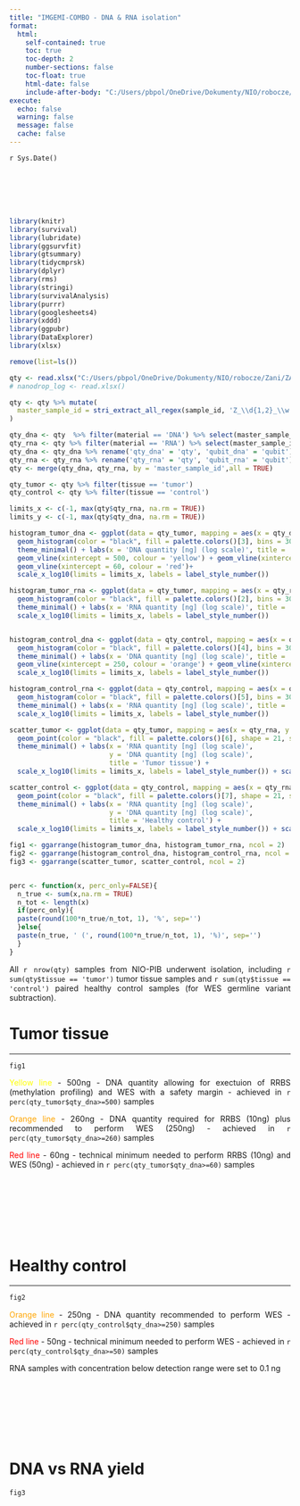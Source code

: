 ```yaml
---
title: "IMGEMI-COMBO - DNA & RNA isolation"
format:
  html:
    self-contained: true
    toc: true
    toc-depth: 2
    number-sections: false
    toc-float: true
    html-date: false
    include-after-body: "C:/Users/pbpol/OneDrive/Dokumenty/NIO/robocze/medstat/footer_3.html"
execute:
  echo: false
  warning: false
  message: false
  cache: false
---
```


```{=html}
<style type="text/css">
main.content {
  max-width: 900px;
  margin-left: auto;
  margin-right: auto;
}
body {
  text-align: justify;
}
</style>
```

`r Sys.Date()` <br><br><br><br><br><br>


```r
library(knitr)
library(survival)
library(lubridate)
library(ggsurvfit)
library(gtsummary)
library(tidycmprsk)
library(dplyr)
library(rms)
library(stringi)
library(survivalAnalysis)
library(purrr)
library(googlesheets4)
library(xddd)
library(ggpubr)
library(DataExplorer)
library(xlsx)

remove(list=ls())

qty <- read.xlsx("C:/Users/pbpol/OneDrive/Dokumenty/NIO/robocze/Zani/ZANI/lab/lab_report.xlsx", sheetName = 'quantity')
# nanodrop_log <- read.xlsx()

qty <- qty %>% mutate(
  master_sample_id = stri_extract_all_regex(sample_id, 'Z_\\d{1,2}_\\w', simplify = TRUE)[,1]
)

qty_dna <- qty  %>% filter(material == 'DNA') %>% select(master_sample_id, qty, qubit, tissue)
qty_rna <- qty %>% filter(material == 'RNA') %>% select(master_sample_id, qty, qubit)
qty_dna <- qty_dna %>% rename('qty_dna' = 'qty', 'qubit_dna' = 'qubit')
qty_rna <- qty_rna %>% rename('qty_rna' = 'qty', 'qubit_rna' = 'qubit')
qty <- merge(qty_dna, qty_rna, by = 'master_sample_id',all = TRUE)

qty_tumor <- qty %>% filter(tissue == 'tumor')
qty_control <- qty %>% filter(tissue == 'control')

limits_x <- c(-1, max(qty$qty_rna, na.rm = TRUE))
limits_y <- c(-1, max(qty$qty_dna, na.rm = TRUE))

histogram_tumor_dna <- ggplot(data = qty_tumor, mapping = aes(x = qty_dna)) +
  geom_histogram(color = "black", fill = palette.colors()[3], bins = 30) + scale_x_log10() + 
  theme_minimal() + labs(x = 'DNA quantity [ng] (log scale)', title = 'DNA quantity - tumor tissue') +
  geom_vline(xintercept = 500, colour = 'yellow') + geom_vline(xintercept = 260, colour = 'orange')  +
  geom_vline(xintercept = 60, colour = 'red')+
  scale_x_log10(limits = limits_x, labels = label_style_number())

histogram_tumor_rna <- ggplot(data = qty_tumor, mapping = aes(x = qty_rna)) +
  geom_histogram(color = "black", fill = palette.colors()[2], bins = 30) + scale_x_log10() +
  theme_minimal() + labs(x = 'RNA quantity [ng] (log scale)', title = 'RNA quantity - tumor tissue')+
  scale_x_log10(limits = limits_x, labels = label_style_number())


histogram_control_dna <- ggplot(data = qty_control, mapping = aes(x = qty_dna)) +
  geom_histogram(color = "black", fill = palette.colors()[4], bins = 30) + scale_x_log10() + 
  theme_minimal() + labs(x = 'DNA quantity [ng] (log scale)', title = 'DNA quantity - healthy control') +
  geom_vline(xintercept = 250, colour = 'orange') + geom_vline(xintercept = 50, colour = 'red')+
  scale_x_log10(limits = limits_x, labels = label_style_number())

histogram_control_rna <- ggplot(data = qty_control, mapping = aes(x = qty_rna)) +
  geom_histogram(color = "black", fill = palette.colors()[5], bins = 30) + scale_x_log10() +
  theme_minimal() + labs(x = 'RNA quantity [ng] (log scale)', title = 'RNA quantity - healthy control')+
  scale_x_log10(limits = limits_x, labels = label_style_number())

scatter_tumor <- ggplot(data = qty_tumor, mapping = aes(x = qty_rna, y = qty_dna)) + theme_minimal() +
  geom_point(color = "black", fill = palette.colors()[6], shape = 21, size = 2) +  
  theme_minimal() + labs(x = 'RNA quantity [ng] (log scale)',
                         y = 'DNA quantity [ng] (log scale)',
                         title = 'Tumor tissue') +
  scale_x_log10(limits = limits_x, labels = label_style_number()) + scale_y_log10(limits = limits_y)

scatter_control <- ggplot(data = qty_control, mapping = aes(x = qty_rna, y = qty_dna)) + theme_minimal() +
  geom_point(color = "black", fill = palette.colors()[7], shape = 21, size = 2) +  
  theme_minimal() + labs(x = 'RNA quantity [ng] (log scale)',
                         y = 'DNA quantity [ng] (log scale)',
                         title = 'Healthy control') +
  scale_x_log10(limits = limits_x, labels = label_style_number()) + scale_y_log10(limits = limits_y)

fig1 <- ggarrange(histogram_tumor_dna, histogram_tumor_rna, ncol = 2)
fig2 <- ggarrange(histogram_control_dna, histogram_control_rna, ncol = 2)
fig3 <- ggarrange(scatter_tumor, scatter_control, ncol = 2)


perc <- function(x, perc_only=FALSE){
  n_true <- sum(x,na.rm = TRUE)
  n_tot <- length(x)
  if(perc_only){
  paste(round(100*n_true/n_tot, 1), '%', sep='')
  }else{
  paste(n_true, ' (', round(100*n_true/n_tot, 1), '%)', sep='')
  }
}

```

All `r nrow(qty)` samples from NIO-PIB underwent isolation, including `r sum(qty$tissue == 'tumor')` tumor tissue samples and `r sum(qty$tissue == 'control')` paired healthy control samples (for WES germline variant subtraction).

# Tumor tissue
***



```r

fig1

```
<span style="color: yellow;">Yellow line</span> - 500ng - DNA quantity allowing for exectuion of RRBS (methylation profiling) and WES with a safety margin - achieved in `r perc(qty_tumor$qty_dna>=500)` samples

<span style="color: orange;">Orange line</span> - 260ng - DNA quantity required for RRBS (10ng) plus recommended to perform WES (250ng) - achieved in `r perc(qty_tumor$qty_dna>=260)` samples

<span style="color: red;">Red line</span> - 60ng - technical minimum needed to perform RRBS (10ng) and WES (50ng) - achieved in `r perc(qty_tumor$qty_dna>=60)` samples

<br><br><br><br><br><br>

# Healthy control
***

```r

fig2

```

<span style="color: orange;">Orange line</span> - 250ng - DNA quantity recommended to perform WES - achieved in `r perc(qty_control$qty_dna>=250)` samples

<span style="color: red;">Red line</span> - 50ng - technical minimum needed to perform WES - achieved in `r perc(qty_control$qty_dna>=50)` samples



RNA samples with concentration below detection range were set to 0.1 ng

<br><br><br><br><br><br>

# DNA vs RNA yield

```r

fig3

```

